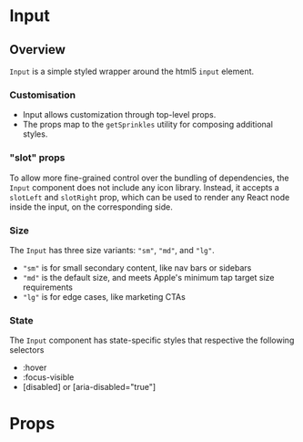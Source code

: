 

<Meta of={stories} />

# Input

## Overview

`Input` is a simple styled wrapper around the html5 `input` element.

### Customisation

- Input allows customization through top-level props.
- The props map to the `getSprinkles` utility for composing additional styles.

<Canvas sourceState="shown" of={stories.CustomisationMargin} />

### "slot" props

To allow more fine-grained control over the bundling of dependencies, the
`Input` component does not include any icon library. Instead, it accepts a
`slotLeft` and `slotRight` prop, which can be used to render any React node
inside the input, on the corresponding side.

<Canvas sourceState="shown" of={stories.SlotLeftIcon} />
<Canvas sourceState="shown" of={stories.SlotRightIcon} />
<Canvas sourceState="shown" of={stories.SlotRightLoader} />

### Size

The `Input` has three size variants: `"sm"`, `"md"`, and `"lg"`.

- `"sm"` is for small secondary content, like nav bars or sidebars
- `"md"` is the default size, and meets Apple's minimum tap target size
  requirements
- `"lg"` is for edge cases, like marketing CTAs

<Canvas sourceState="shown" of={stories.SizeSm} />
<Canvas sourceState="shown" of={stories.SizeMd} />
<Canvas sourceState="shown" of={stories.SizeLg} />

### State

The `Input` component has state-specific styles that respective the following
selectors

- :hover
- :focus-visible
- \[disabled] or \[aria-disabled="true"]

<Canvas sourceState="shown" of={stories.StateHover} />
<Canvas sourceState="shown" of={stories.StateFocusVisible} />
<Canvas sourceState="shown" of={stories.StateDisabled} />

# Props

<ArgsTable of={Input} />
